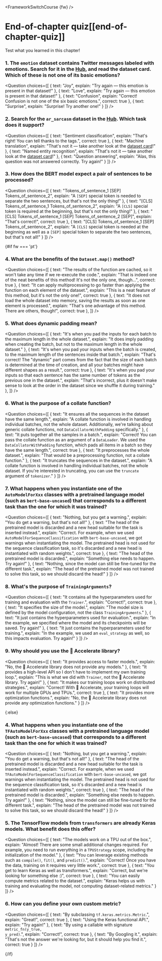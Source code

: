 <FrameworkSwitchCourse {fw} />

<!-- DISABLE-FRONTMATTER-SECTIONS -->

# End-of-chapter quiz[[end-of-chapter-quiz]]

<CourseFloatingBanner
    chapter={3}
    classNames="absolute z-10 right-0 top-0"
/>

Test what you learned in this chapter!

### 1. The `emotion` dataset contains Twitter messages labeled with emotions. Search for it in the [Hub](https://huggingface.co/datasets), and read the dataset card. Which of these is not one of its basic emotions?

<Question
	choices={[
		{
			text: "Joy",
			explain: "Try again — this emotion is present in that dataset!"
		},
		{
			text: "Love",
			explain: "Try again — this emotion is present in that dataset!"
		},
		{
			text: "Confusion",
			explain: "Correct! Confusion is not one of the six basic emotions.",
            correct: true
		},
        {
			text: "Surprise",
			explain: "Surprise! Try another one!"
		}
	]}
/>

### 2. Search for the `ar_sarcasm` dataset in the [Hub](https://huggingface.co/datasets). Which task does it support?

<Question
	choices={[
		{
			text: "Sentiment classification",
			explain: "That's right! You can tell thanks to the tags.",
            correct: true
		},
		{
			text: "Machine translation",
			explain: "That's not it — take another look at the <a href='https://huggingface.co/datasets/ar_sarcasm'>dataset card</a>!"
		},
		{
			text: "Named entity recognition",
			explain: "That's not it — take another look at the <a href='https://huggingface.co/datasets/ar_sarcasm'>dataset card</a>!"
		},
        {
			text: "Question answering",
			explain: "Alas, this question was not answered correctly. Try again!"
		}
	]}
/>

### 3. How does the BERT model expect a pair of sentences to be processed?

<Question
	choices={[
		{
			text: "Tokens_of_sentence_1 [SEP] Tokens_of_sentence_2",
			explain: "A <code>[SEP]</code> special token is needed to separate the two sentences, but that's not the only thing!"
		},
		{
			text: "[CLS] Tokens_of_sentence_1 Tokens_of_sentence_2",
			explain: "A <code>[CLS]</code> special token is required at the beginning, but that's not the only thing!"
		},
		{
			text: "[CLS] Tokens_of_sentence_1 [SEP] Tokens_of_sentence_2 [SEP]",
			explain: "That's correct!",
            correct: true
		},
        {
			text: "[CLS] Tokens_of_sentence_1 [SEP] Tokens_of_sentence_2",
			explain: "A <code>[CLS]</code> special token is needed at the beginning as well as a <code>[SEP]</code> special token to separate the two sentences, but that's not all!"
		}
	]}
/>

{#if fw === 'pt'}
### 4. What are the benefits of the `Dataset.map()` method?

<Question
	choices={[
		{
			text: "The results of the function are cached, so it won't take any time if we re-execute the code.",
			explain: "That is indeed one of the neat benefits of this method! It's not the only one, though...",
            correct: true
		},
		{
			text: "It can apply multiprocessing to go faster than applying the function on each element of the dataset.",
			explain: "This is a neat feature of this method, but it's not the only one!",
            correct: true
		},
		{
			text: "It does not load the whole dataset into memory, saving the results as soon as one element is processed.",
			explain: "That's one advantage of this method. There are others, though!",
            correct: true
		},
	]}
/>

### 5. What does dynamic padding mean?

<Question
	choices={[
		{
			text: "It's when you pad the inputs for each batch to the maximum length in the whole dataset.",
			explain: "It does imply padding when creating the batch, but not to the maximum length in the whole dataset."
		},
		{
			text: "It's when you pad your inputs when the batch is created, to the maximum length of the sentences inside that batch.",
			explain: "That's correct! The \"dynamic\" part comes from the fact that the size of each batch is determined at the time of creation, and all your batches might have different shapes as a result.",
            correct: true
		},
		{
			text: "It's when you pad your inputs so that each sentence has the same number of tokens as the previous one in the dataset.",
			explain: "That's incorrect, plus it doesn't make sense to look at the order in the dataset since we shuffle it during training."
		},
	]}
/>

### 6. What is the purpose of a collate function?

<Question
	choices={[
		{
			text: "It ensures all the sequences in the dataset have the same length.",
			explain: "A collate function is involved in handling individual batches, not the whole dataset. Additionally, we're talking about generic collate functions, not <code>DataCollatorWithPadding</code> specifically."
		},
		{
			text: "It puts together all the samples in a batch.",
			explain: "Correct! You can pass the collate function as an argument of a <code>DataLoader</code>. We used the <code>DataCollatorWithPadding</code> function, which pads all items in a batch so they have the same length.",
            correct: true
		},
		{
			text: "It preprocesses the whole dataset.",
			explain: "That would be a preprocessing function, not a collate function."
		},
        {
			text: "It truncates the sequences in the dataset.",
			explain: "A collate function is involved in handling individual batches, not the whole dataset. If you're interested in truncating, you can use the <code>truncate</code> argument of <code>tokenizer</code>."
		}
	]}
/>

### 7. What happens when you instantiate one of the `AutoModelForXxx` classes with a pretrained language model (such as `bert-base-uncased`) that corresponds to a different task than the one for which it was trained?

<Question
	choices={[
		{
			text: "Nothing, but you get a warning.",
			explain: "You do get a warning, but that's not all!"
		},
		{
			text: "The head of the pretrained model is discarded and a new head suitable for the task is inserted instead.",
			explain: "Correct. For example, when we used <code>AutoModelForSequenceClassification</code> with <code>bert-base-uncased</code>, we got warnings when instantiating the model. The pretrained head is not used for the sequence classification task, so it's discarded and a new head is instantiated with random weights.",
            correct: true
		},
		{
			text: "The head of the pretrained model is discarded.",
			explain: "Something else needs to happen. Try again!"
		},
        {
			text: "Nothing, since the model can still be fine-tuned for the different task.",
			explain: "The head of the pretrained model was not trained to solve this task, so we should discard the head!"
		}
	]}
/>

### 8. What's the purpose of `TrainingArguments`?

<Question
	choices={[
		{
			text: "It contains all the hyperparameters used for training and evaluation with the <code>Trainer</code>.",
			explain: "Correct!",
            correct: true
		},
		{
			text: "It specifies the size of the model.",
			explain: "The model size is defined by the model configuration, not the class <code>TrainingArguments</code>."
		},
		{
			text: "It just contains the hyperparameters used for evaluation.",
			explain: "In the example, we specified where the model and its checkpoints will be saved. Try again!"
		},
        {
			text: "It just contains the hyperparameters used for training.",
			explain: "In the example, we used an <code>eval_strategy</code> as well, so this impacts evaluation. Try again!"
		}
	]}
/>

### 9. Why should you use the 🤗 Accelerate library?

<Question
	choices={[
		{
			text: "It provides access to faster models.",
			explain: "No, the 🤗 Accelerate library does not provide any models."
		},
		{
			text: "It provides a high-level API so I don't have to implement my own training loop.",
			explain: "This is what we did with <code>Trainer</code>, not the 🤗 Accelerate library. Try again!"
		},
		{
			text: "It makes our training loops work on distributed strategies.",
			explain: "Correct! With 🤗 Accelerate, your training loops will work for multiple GPUs and TPUs.",
            correct: true
		},
        {
			text: "It provides more optimization functions.",
			explain: "No, the 🤗 Accelerate library does not provide any optimization functions."
		}
	]}
/>

{:else}
### 4. What happens when you instantiate one of the `TFAutoModelForXxx` classes with a pretrained language model (such as `bert-base-uncased`) that corresponds to a different task than the one for which it was trained?

<Question
	choices={[
		{
			text: "Nothing, but you get a warning.",
			explain: "You do get a warning, but that's not all!"
		},
		{
			text: "The head of the pretrained model is discarded and a new head suitable for the task is inserted instead.",
			explain: "Correct. For example, when we used <code>TFAutoModelForSequenceClassification</code> with <code>bert-base-uncased</code>, we got warnings when instantiating the model. The pretrained head is not used for the sequence classification task, so it's discarded and a new head is instantiated with random weights.",
            correct: true
		},
		{
			text: "The head of the pretrained model is discarded.",
			explain: "Something else needs to happen. Try again!"
		},
        {
			text: "Nothing, since the model can still be fine-tuned for the different task.",
			explain: "The head of the pretrained model was not trained to solve this task, so we should discard the head!"
		}
	]}
/>

### 5. The TensorFlow models from `transformers` are already Keras models. What benefit does this offer?

<Question
	choices={[
		{
			text: "The models work on a TPU out of the box.",
			explain: "Almost! There are some small additional changes required. For example, you need to run everything in a <code>TPUStrategy</code> scope, including the initialization of the model."
		},
		{
			text: "You can leverage existing methods such as <code>compile()</code>, <code>fit()</code>, and <code>predict()</code>.",
			explain: "Correct! Once you have the data, training on it requires very little work.",
            correct: true
		},
		{
			text: "You get to learn Keras as well as transformers.",
			explain: "Correct, but we're looking for something else :)",
			correct: true
		},
        {
			text: "You can easily compute metrics related to the dataset.",
			explain: "Keras helps us with training and evaluating the model, not computing dataset-related metrics."
		}
	]}
/>

### 6. How can you define your own custom metric?

<Question
	choices={[
		{
			text: "By subclassing <code>tf.keras.metrics.Metric</code>.",
			explain: "Great!",
			correct: true
		},
		{
			text: "Using the Keras functional API.",
			explain: "Try again!"
		},
		{
			text: "By using a callable with signature <code>metric_fn(y_true, y_pred)</code>.",
			explain: "Correct!",
			correct: true
		},
        {
			text: "By Googling it.",
			explain: "That's not the answer we're looking for, but it should help you find it.",
			correct: true
		}
	]}
/>

{/if}
